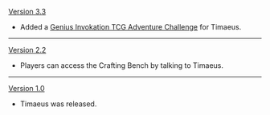 {{Change History/Header}}
[[Version 3.3]]
* Added a [[Genius Invokation TCG/Stage/Timaeus/Crisis of Shields|Genius Invokation TCG Adventure Challenge]] for Timaeus.
----
[[Version 2.2]]
* Players can access the Crafting Bench by talking to Timaeus.
----
[[Version 1.0]]
* Timaeus was released.